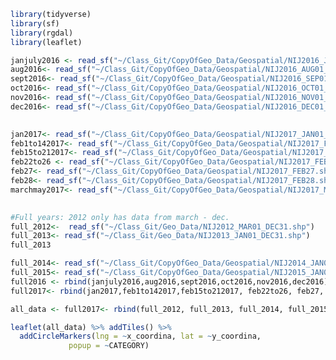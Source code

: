 ```r
library(tidyverse)
library(sf)
library(rgdal)
library(leaflet)

janjuly2016 <- read_sf("~/Class_Git/CopyOfGeo_Data/Geospatial/NIJ2016_JAN01_JUL31.shp")
aug2016<- read_sf("~/Class_Git/CopyOfGeo_Data/Geospatial/NIJ2016_AUG01_AUG31.shp")
sept2016<- read_sf("~/Class_Git/CopyOfGeo_Data/Geospatial/NIJ2016_SEP01_SEP30.shp")
oct2016<- read_sf("~/Class_Git/CopyOfGeo_Data/Geospatial/NIJ2016_OCT01_OCT31.shp")
nov2016<- read_sf("~/Class_Git/CopyOfGeo_Data/Geospatial/NIJ2016_NOV01_NOV30.shp")
dec2016<- read_sf("~/Class_Git/CopyOfGeo_Data/Geospatial/NIJ2016_DEC01_DEC31.shp")
 

jan2017<- read_sf("~/Class_Git/CopyOfGeo_Data/Geospatial/NIJ2017_JAN01_JAN31.shp")
feb1to142017<- read_sf("~/Class_Git/CopyOfGeo_Data/Geospatial/NIJ2017_FEB01_FEB14.shp")
feb15to212017<- read_sf("~/Class_Git/CopyOfGeo_Data/Geospatial/NIJ2017_FEB15_FEB21.shp")
feb22to26 <- read_sf("~/Class_Git/CopyOfGeo_Data/Geospatial/NIJ2017_FEB22_FEB26.shp")
feb27<- read_sf("~/Class_Git/CopyOfGeo_Data/Geospatial/NIJ2017_FEB27.shp")
feb28<- read_sf("~/Class_Git/CopyOfGeo_Data/Geospatial/NIJ2017_FEB28.shp")
marchmay2017<- read_sf("~/Class_Git/CopyOfGeo_Data/Geospatial/NIJ2017_MAR01_MAY31.shp")
 

#Full years: 2012 only has data from march - dec. 
full_2012<-  read_sf("~/Class_Git/Geo_Data/NIJ2012_MAR01_DEC31.shp")
full_2013<- read_sf("~/Class_Git/Geo_Data/NIJ2013_JAN01_DEC31.shp")
full_2013

full_2014<- read_sf("~/Class_Git/CopyOfGeo_Data/Geospatial/NIJ2014_JAN01_DEC31.shp")
full_2015<- read_sf("~/Class_Git/CopyOfGeo_Data/Geospatial/NIJ2015_JAN01_DEC31.shp")
full2016 <- rbind(janjuly2016,aug2016,sept2016,oct2016,nov2016,dec2016)
full2017<- rbind(jan2017,feb1to142017,feb15to212017, feb22to26, feb27, feb28, marchmay2017)

all_data <- full2017<- rbind(full_2012, full_2013, full_2014, full_2015, full2016, full2017)

leaflet(all_data) %>% addTiles() %>%
  addCircleMarkers(lng = ~x_coordina, lat = ~y_coordina, 
             popup = ~CATEGORY)



```
